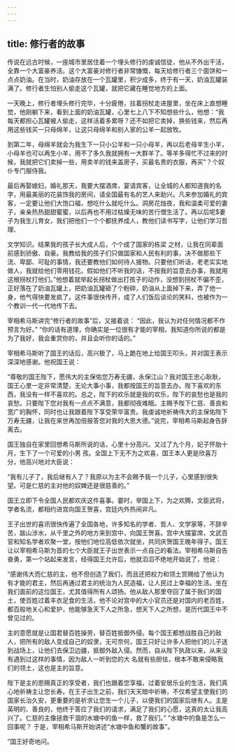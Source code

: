 ```yaml
---
---
---
```

title: 修行者的故事
---



传说在远古时候，一座城市里居住着一个埋头修行的虔诚信徒，他从不外出干活，全靠一个大富豪养活。这个大富豪对修行者非常慷慨，每天给修行者三个面饼和一点点奶油。在当时，奶油存放在一个瓦罐里，积少成多，终于有一天，奶油瓦罐装满了。修行者生怕别人偷走这个瓦罐，就把它藏在睡觉地方的上面。

一天晚上，修行者埋头修行完毕，十分疲倦，拄着拐杖走进屋里，坐在床上直想睡觉，他刚躺下来，看到上面的奶油瓦罐，心里七上八下不知想些什么，他想：“我每天都担心瓦罐被人偷走，这样活着多累呀？还不如把它卖掉，换些钱来，然后再用这些钱买一只母绵羊，让这只母绵羊和别人家的公羊一起放牧。

到第二年，母绵羊就会为我生下一只小公羊和一只小母羊，再以后老母羊生小羊，小母羊也可以再生小羊，用不了多久我就拥有一大群羊了。等羊多得忙不过来的时候，我就把它们卖掉一些，用卖羊的钱来盖房子，买最名贵的衣服，再买"？个奴仆专门服侍我。

最后再娶媳妇，婚礼那天，我要大摆酒席，宴请宾客，让全城的人都知道我的名字，用最美丽的花装饰我的房间，请全国最有名的艺人来助兴。凡来参加婚礼的宾客，一定要让他们大饱口福，想吃什么就吃什么。洞房花烛夜，我和温柔可爱的妻子，亲亲热热甜甜蜜蜜，以后再也不用过枯燥无味的苦行僧生活了。再以后呢$妻子为我生儿育女，我们把他们一个个都抚养成人，教他们读书写字，让他们学习哲理、

文学知识。结果我的孩子长大成人后，个个成了国家的栋梁
之材，让我在同辈面前感到骄傲、自豪。我教给我的孩子们只做国家和人民有利的事，决不做那些下流、卑鄙、可耻的事情，我还要教他们如何待人接物。只要他们听话，老老实实地做人，我就给他们零用钱花。假如他们不听我的话，不按我的旨意去办事，我就用这根拐杖打他们。”他想着就举起长拐杖做出打孩子的动作，没想到拐杖不偏不歪，正好落在了奶油瓦罐上，把奶油瓦罐砸了个粉碎，奶油从上面掉下来，弄了他一身，他气得快要发疯了。这件事很快传开，成了人们饭后谈论的笑料，也被作为一个教训一代一代地传下去。

宰相希马斯讲完“修行者的故事”后，又接着说：
“因此，我认为对任何情况都不作预言为好。”
“你的话有道理，你确实是一位很有才能的宰相，我知道你所说的都是为了我好，我会重赏你的，并且会听你的话的。”

宰相希马斯听了国王的话后，高兴极了，马上跪在地上给国王叩头，并对国王表示深深地感谢。他祝国王说：

“尊敬的国王陛下，愿伟大的主保佑您万寿无疆，永保江山？我对国王忠心耿耿，国王心里一定非常清楚，无论大事小事，我都按国王的旨意去办。陛下喜欢的东西，我没有一样不喜欢的。总之，陛下的欢乐就是我的欢乐，陛下的哀愁也是我的哀愁。只要陛下您对我有一点点不满意，我都彻夜难眠。主赐予陛下仁慈、善良和宽广的胸怀，同时也让我跟着陛下享受荣华富贵。我虔诚地祈祷伟大的主保佑陛下万寿无疆，让我在来世再加倍报答您对我的大恩大德。”说完，宰相希马斯起身告辞离去。

国王独自在家里回想希马斯所说的话，心里十分高兴。又过了九个月，妃子怀胎十月，生下了一个可爱的小男
孩。全国上下无不为之欢喜，国王本人更是欣喜万分，他高兴地对大臣说：

“我有儿子了，我后继有人了？我原以为主不会赐予我一个儿子，心里感到很失望。可是仁慈的主对他的奴婢还是很慈善的。”

国王立即下令全国人民都欢庆这件喜事。霎时，举国上下，为之欢腾，文臣武将，学者名流，都相约进宫向国王贺喜，宫廷内外热闹非凡。

王子出世的喜讯很快传遍了全国各地，许多知名的学者、哲人、文学家等，不辞辛苦，跋山涉水，从千里之外的地方来到宫中，向国王贺喜。宫中大摆宴席，文武百官和知名学者欢聚一堂，按他们地位高低依次就坐，共同庆贺国王晚年得子。国王让以宰相希马斯为首的七个大臣就王子出世表示一点自己的看法。宰相希马斯自告奋勇，第一个站起来发言，经得国王允许后，他就滔滔不绝地开始说了，他说：

“感谢伟大而仁慈的主，他不但创造了我们，而且还把权力和领土赏赐给了他认为有才能的君主，然后再通过君主的统治为人民造福，让人民过上幸福的生活。坐在我们面前的这位国王，尤其值得所有人颂扬。他从敌人那里夺回了属于我们的国土，使百姓过着丰衣足食的生活，他不论对宫中的大小官员还是对国内的老百姓，都百般地关心和爱护，他能够急天下人之所急，想天下人之所想，是历代国王中不曾见过的。

主的意愿就是让国君替百姓操劳，替百姓抵御外侵。每个国王都想战胜自己的敌人，把所有的敌人变成自己的奴隶，无可奈何，国王只好让许多人把他们的儿子送到战场上，让他们去保卫边疆，抵御外敌入侵。然而，自从陛下执政以来，从来没有遇到过这样的事情，因为敌人一听到您的大
名就有些胆怯，根本不敢来侵略我们的领土，这也是主的旨意。

陛下是主的恩赐真正的享受者，我们也跟着您享福，过着安居乐业的生活，我们真心地祈祷主让您长寿。在王子出生之前，我们天天暗中祈祷，不仅希望主使我们的国家长治久安，更重要的是祈求让您生一个儿子，以便我们的国家后继有人。主是英明的、善良的，他终于答应了我们的请求，满足了我们的心愿，这真的太让我高兴了。仁慈的主像拯救干涸的水塘中的鱼一样，救了我们。”
“水塘中的鱼是怎么一回事呢？
于是，宰相希马斯开始讲述“水塘中鱼和蟹的故事”。

”国王好奇地问。